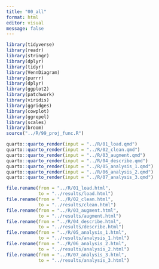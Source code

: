 ```yaml
---
title: "00_all"
format: html
editor: visual
message: false
---
```


```r
library(tidyverse)
library(readr)
library(stringr)
library(dplyr)
library(tidyr)
library(VennDiagram)
library(purrr) 
library(dplyr)
library(ggplot2)
library(patchwork)
library(viridis)
library(ggridges)
library(cowplot) 
library(ggrepel)
library(scales)
library(broom)
source("../R/99_proj_func.R")
```

```r
quarto::quarto_render(input = "../R/01_load.qmd")
quarto::quarto_render(input = "../R/02_clean.qmd")
quarto::quarto_render(input = "../R/03_augment.qmd")
quarto::quarto_render(input = "../R/04_describe.qmd")
quarto::quarto_render(input = "../R/05_analysis_1.qmd")
quarto::quarto_render(input = "../R/06_analysis_2.qmd")
quarto::quarto_render(input = "../R/07_analysis_3.qmd")

file.rename(from = "../R/01_load.html",
            to = "../results/load.html")
file.rename(from = "../R/02_clean.html",
            to = "../results/clean.html")
file.rename(from = "../R/03_augment.html",
            to = "../results/augment.html")
file.rename(from = "../R/04_describe.html",
            to = "../results/describe.html")
file.rename(from = "../R/05_analysis_1.html",
            to = "../results/analysis_1.html")
file.rename(from = "../R/06_analysis_2.html",
            to = "../results/analysis_2.html")
file.rename(from = "../R/07_analysis_3.html",
            to = "../results/analysis_3.html")
```
